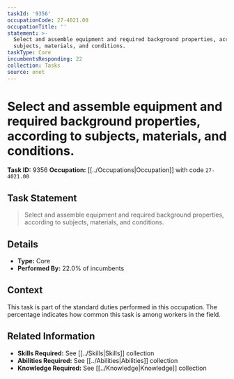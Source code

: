 ```yaml
---
taskId: '9356'
occupationCode: 27-4021.00
occupationTitle: ''
statement: >-
  Select and assemble equipment and required background properties, according to
  subjects, materials, and conditions.
taskType: Core
incumbentsResponding: 22
collection: Tasks
source: onet
---
```

# Select and assemble equipment and required background properties, according to subjects, materials, and conditions.

**Task ID:** 9356
**Occupation:** [[../Occupations|Occupation]] with code `27-4021.00`

## Task Statement

> Select and assemble equipment and required background properties, according to subjects, materials, and conditions.

## Details

- **Type:** Core
- **Performed By:** 22.0% of incumbents

## Context

This task is part of the standard duties performed in this occupation. The percentage indicates how common this task is among workers in the field.

## Related Information

- **Skills Required:** See [[../Skills|Skills]] collection
- **Abilities Required:** See [[../Abilities|Abilities]] collection
- **Knowledge Required:** See [[../Knowledge|Knowledge]] collection
